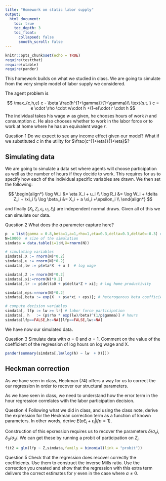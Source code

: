 ```yaml
---
title: "Homework on static labor supply"
output:
  html_document:
    toc: true
    toc_depth: 3
    toc_float:
      collapsed: false
      smooth_scroll: false
---
```


```r
knitr::opts_chunk$set(echo = TRUE)
require(testthat)
require(xtable)
require(pander)
```

This homework builds on what we studied in class. We are going to simulate from the very simple model of labor supply we considered.

The agent problem is

$$
\max_{c,h,e} c - \beta \frac{h^{1+\gamma}}{1+\gamma}\\
\text{s.t. } c = e \cdot \rho \cdot w\cdot h +(1-e)\cdot r \cdot  h
$$
The individual takes his wage $w$ as given, he chooses hours of work $h$ and consumption $c$. He also chooses whether to work in the labor force or to work at home where he has an equivalent wage $r$.

<span class="label label-success">Question 1</span> Do we expect to see any income effect given our model? What if we substituted $c$ in the utility for $\frac{c^{1+\eta}}{1+\eta}$?

## Simulating data

We are going to simulate a data set where agents will choose participation as well as the number of hours if they decide to work. This requires for us to specify how each of the individual specific variables are drawn. We then set the following:

$$
\begin{align*}
\log W_i     &= \eta X_i + u_i  \\
\log R_i     &= \log W_i + \delta Z_i + \xi_i \\
\log \beta_i &= X_i +  a \xi_i +\epsilon_i  \\
\end{align*}
$$

and finally $(X_i,Z_i,\epsilon_i,u_i,\xi_i)$ are independent normal draws. Given all of this we can simulate our data. 

<span class="label label-success">Question 2</span> What does the $a$ parameter capture here?

```r
p  = list(gamma = 0.8,beta=1,a=1,rho=1,eta=0.3,delta=0.3,delta0=-0.3) # parameters
N=10000  # size of the simulation
simdata = data.table(i=1:N,X=rnorm(N))

# simulating variables
simdata[,X := rnorm(N)*0.2]
simdata[,u := rnorm(N)*0.2]
simdata[,lw := p$eta*X  + u ]  # log wage

simdata[,Z := rnorm(N)*0.2]
simdata[,xi:=rnorm(N)*0.2]
simdata[,lr := p$delta0 + p$delta*Z + xi]; # log home productivity

simdata[,eps:=rnorm(N)*0.2]
simdata[,beta := exp(X  + p$a*xi + eps)]; # heterogenous beta coefficient

# compute decision variables
simdata[, lfp := lw >= lr] # labor force participation
simdata[, h   := (p$rho * exp(lw)/beta)^(1/p$gamma)] # hours
simdata[lfp==FALSE,h:=NA][lfp==FALSE,lw:=NA]

```

We have now our simulated data. 

<span class="label label-success">Question 3</span> Simulate data with $a=0$ and $a=1$. Comment on the value of the coefficient of the regression of log hours on log wage and X.


```r
pander(summary(simdata[,lm(log(h) ~ lw  + X)]))
```

## Heckman correction

As we have seen in class, Heckman (74) offers a way for us to correct the our regression in order to recover our structural parameters. 

As we have seen in class, we need to understand how the error term in the hour regression correlates with the labor participation decision. 

<span class="label label-success">Question 4</span> Following what we did in class, and using the class note, derive the expression for the Heckman correction term as a function of known parameters. In other words, derive $E( a \xi_i + \epsilon_i | lfp=1)$.

Construction of this epxression requires us to recover the parameters $\delta/\sigma_xi,\delta_0/\sigma_xi$. We can get these by running a probit of participation on $Z_i$. 

```r
fit2 = glm(lfp ~ Z,simdata,family = binomial(link = "probit"))
```

<span class="label label-success">Question 5</span> Check that the regression does recover correctly the coefficients. Use them to construct the inverse Mills ratio. Use the correction you created and show that the regression with this extra term delivers the correct estimates for $\gamma$ even in the case where $a\neq 0$.





